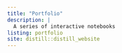 ```yaml
---
title: "Portfolio"
description: |
  A series of interactive notebooks
listing: portfolio
site: distill::distill_website
---
```


